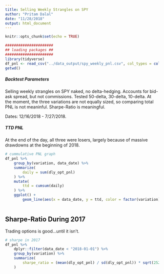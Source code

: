 ```yaml
---
title: Selling Weekly Strangles on SPY
author: "Pritam Dalal"
date: "11/28/2018"
output: html_document
---
```


```r
knitr::opts_chunk$set(echo = TRUE)
```


```r
######################
## loading packages ##
######################
library(tidyverse)
df_pnl <- read_csv("../data_output/spy_weekly_pnl.csv", col_types = cols())
getwd()
```

##### Backtest Parameters
Selling weekly strangles on SPY naked, no delta-hedging.  Accounts for bid-ask spread, but not commissions.  Tested 50-delta, 30-delta, 10-delta.  At the moment, the three variations are not equally sized, so comparing total PNL is not meaninful.  Sharpe-Ratio is meaningful.

Dates: 12/16/2018 - 7/27/2018.

##### TTD PNL

At the end of the day, all three were losers, largely because of massive drawdowns at the beginning of 2018.

```r
# cummulative PNL graph
df_pnl %>% 
    group_by(variation, data_date) %>% 
    summarize(
        daily = sum(dly_opt_pnl)
    ) %>% 
    mutate(
        ttd = cumsum(daily)
    ) %>% 
    ggplot() +
        geom_line(aes(x = data_date, y = ttd, color = factor(variation)))
 
```

## Sharpe-Ratio During 2017

Trading options is good...until it isn't.

```r
# sharpe in 2017
df_pnl %>% 
    dplyr::filter(data_date < "2018-01-01") %>% 
    group_by(variation) %>% 
    summarize(
        sharpe_ratio = (mean(dly_opt_pnl) / sd(dly_opt_pnl)) * sqrt(252)
    )
```

